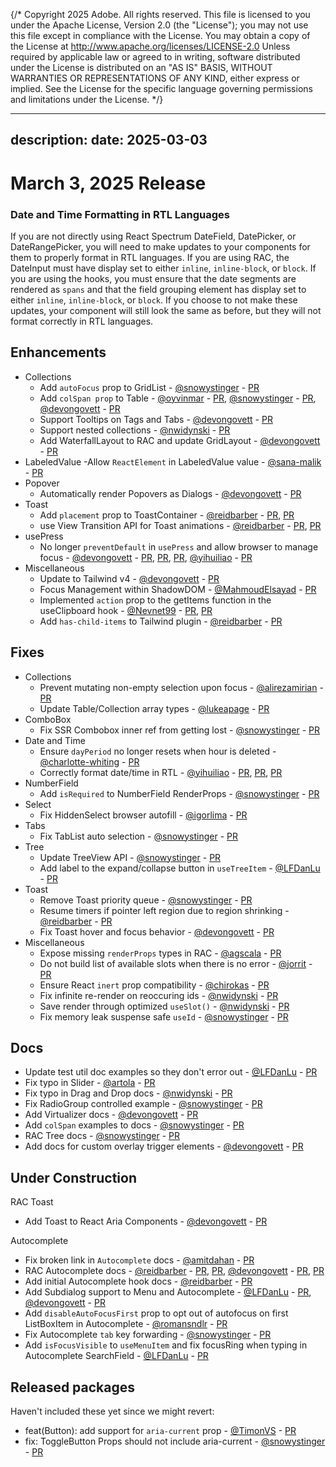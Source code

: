 {/* Copyright 2025 Adobe. All rights reserved.
This file is licensed to you under the Apache License, Version 2.0 (the "License");
you may not use this file except in compliance with the License. You may obtain a copy
of the License at http://www.apache.org/licenses/LICENSE-2.0
Unless required by applicable law or agreed to in writing, software distributed under
the License is distributed on an "AS IS" BASIS, WITHOUT WARRANTIES OR REPRESENTATIONS
OF ANY KIND, either express or implied. See the License for the specific language
governing permissions and limitations under the License. */}


---
description: 
date: 2025-03-03
---

# March 3, 2025 Release

### Date and Time Formatting in RTL Languages
If you are not directly using React Spectrum DateField, DatePicker, or DateRangePicker, you will need to make updates to your components for them to properly format in RTL languages. If you are using RAC, the DateInput must have display set to either `inline`, `inline-block`, or `block`. If you are using the hooks, you must ensure that the date segments are rendered as `spans` and that the field grouping element has display set to either `inline`, `inline-block`, or `block`. If you choose to not make these updates, your component will still look the same as before, but they will not format correctly in RTL languages.

## Enhancements

- Collections
  - Add `autoFocus` prop to GridList - [@snowystinger](https://github.com/snowystinger) - [PR](https://github.com/adobe/react-spectrum/pull/7640)
  - Add `colSpan prop` to Table - [@oyvinmar](https://github.com/oyvinmar) - [PR](https://github.com/adobe/react-spectrum/pull/7638), [@snowystinger](https://github.com/snowystinger) - [PR](https://github.com/adobe/react-spectrum/pull/7780), [@devongovett](https://github.com/devongovett) - [PR](https://github.com/adobe/react-spectrum/pull/7785)
  - Support Tooltips on Tags and Tabs - [@devongovett](https://github.com/devongovett) - [PR](https://github.com/adobe/react-spectrum/pull/7793)
  - Support nested collections - [@nwidynski](https://github.com/nwidynski) - [PR](https://github.com/adobe/react-spectrum/pull/7379)
  - Add WaterfallLayout to RAC and update GridLayout - [@devongovett](https://github.com/devongovett) - [PR](https://github.com/adobe/react-spectrum/pull/7729)
- LabeledValue
  -Allow `ReactElement` in LabeledValue value - [@sana-malik](https://github.com/sana-malik) - [PR](https://github.com/adobe/react-spectrum/pull/7679)
- Popover
  - Automatically render Popovers as Dialogs - [@devongovett](https://github.com/devongovett) - [PR](https://github.com/adobe/react-spectrum/pull/7813)
- Toast
  - Add `placement` prop to ToastContainer - [@reidbarber](https://github.com/reidbarber) - [PR](https://github.com/adobe/react-spectrum/pull/7609), [PR](https://github.com/adobe/react-spectrum/pull/7615)
  - use View Transition API for Toast animations - [@reidbarber](https://github.com/reidbarber) - [PR](https://github.com/adobe/react-spectrum/pull/7631), [PR](https://github.com/adobe/react-spectrum/pull/7760)
- usePress
  - No longer `preventDefault` in `usePress` and allow browser to manage focus - [@devongovett](https://github.com/devongovett) - [PR](https://github.com/adobe/react-spectrum/pull/7542), [PR](https://github.com/adobe/react-spectrum/pull/7774), [PR](https://github.com/adobe/react-spectrum/pull/7677), [@yihuiliao](https://github.com/yihuiliao) - [PR](https://github.com/adobe/react-spectrum/pull/7832)
- Miscellaneous
  - Update to Tailwind v4 - [@devongovett](https://github.com/devongovett) - [PR](https://github.com/adobe/react-spectrum/pull/7669)
  - Focus Management within ShadowDOM - [@MahmoudElsayad](https://github.com/MahmoudElsayad) - [PR](https://github.com/adobe/react-spectrum/pull/6046)
  - Implemented `action` prop to the getItems function in the useClipboard hook - [@Nevnet99](https://github.com/Nevnet99) - [PR](https://github.com/adobe/react-spectrum/pull/7727), [PR](https://github.com/adobe/react-spectrum/pull/7841)
  - Add `has-child-items` to Tailwind plugin - [@reidbarber](https://github.com/reidbarber) - [PR](https://github.com/adobe/react-spectrum/pull/7842)

## Fixes

- Collections
  - Prevent mutating non-empty selection upon focus - [@alirezamirian](https://github.com/alirezamirian) - [PR](https://github.com/adobe/react-spectrum/pull/7513)
  - Update Table/Collection array types - [@lukeapage](https://github.com/lukeapage) - [PR](https://github.com/adobe/react-spectrum/pull/7741)
- ComboBox
  - Fix SSR Combobox inner ref from getting lost - [@snowystinger](https://github.com/snowystinger) - [PR](https://github.com/adobe/react-spectrum/pull/7663)
- Date and Time
  - Ensure `dayPeriod` no longer resets when hour is deleted - [@charlotte-whiting](https://github.com/charlotte-whiting) - [PR](https://github.com/adobe/react-spectrum/pull/7506)
  - Correctly format date/time in RTL - [@yihuiliao](https://github.com/yihuiliao) - [PR](https://github.com/adobe/react-spectrum/pull/7423), [PR](https://github.com/adobe/react-spectrum/pull/7685), [PR](https://github.com/adobe/react-spectrum/pull/7712)
- NumberField
  - Add `isRequired` to NumberField RenderProps - [@snowystinger](https://github.com/snowystinger) - [PR](https://github.com/adobe/react-spectrum/pull/7831)
- Select
  - Fix HiddenSelect browser autofill - [@igorlima](https://github.com/igorlima) - [PR](https://github.com/adobe/react-spectrum/pull/7670)
- Tabs
  - Fix TabList auto selection - [@snowystinger](https://github.com/snowystinger) - [PR](https://github.com/adobe/react-spectrum/pull/7529)
- Tree
  - Update TreeView API - [@snowystinger](https://github.com/snowystinger) - [PR](https://github.com/adobe/react-spectrum/pull/7613)
  - Add label to the expand/collapse button in `useTreeItem` - [@LFDanLu](https://github.com/LFDanLu) - [PR](https://github.com/adobe/react-spectrum/pull/7840)
- Toast
  - Remove Toast priority queue - [@snowystinger](https://github.com/snowystinger) - [PR](https://github.com/adobe/react-spectrum/pull/7805)
  - Resume timers if pointer left region due to region shrinking - [@reidbarber](https://github.com/reidbarber) - [PR](https://github.com/adobe/react-spectrum/pull/7771)
  - Fix Toast hover and focus behavior - [@devongovett](https://github.com/devongovett) - [PR](https://github.com/adobe/react-spectrum/pull/7838)
- Miscellaneous
  - Expose missing `renderProps` types in RAC - [@agscala](https://github.com/agscala) - [PR](https://github.com/adobe/react-spectrum/pull/7762)
  - Do not build list of available slots when there is no error - [@jorrit](https://github.com/jorrit) - [PR](https://github.com/adobe/react-spectrum/pull/7731)
  - Ensure React `inert` prop compatibility - [@chirokas](https://github.com/chirokas) - [PR](https://github.com/adobe/react-spectrum/pull/7519)
  - Fix infinite re-render on reoccuring ids - [@nwidynski](https://github.com/nwidynski) - [PR](https://github.com/adobe/react-spectrum/pull/7657)
  - Save render through optimized `useSlot()` - [@nwidynski](https://github.com/nwidynski) - [PR](https://github.com/adobe/react-spectrum/pull/7270)
  - Fix memory leak suspense safe `useId` - [@snowystinger](https://github.com/snowystinger) - [PR](https://github.com/adobe/react-spectrum/pull/7757)

## Docs

- Update test util doc examples so they don't error out - [@LFDanLu](https://github.com/LFDanLu) - [PR](https://github.com/adobe/react-spectrum/pull/7612)
- Fix typo in Slider - [@artola](https://github.com/artola) - [PR](https://github.com/adobe/react-spectrum/pull/7621)
- Fix typo in Drag and Drop docs - [@nwidynski](https://github.com/nwidynski) - [PR](https://github.com/adobe/react-spectrum/pull/7647)
- Fix RadioGroup controlled example - [@snowystinger](https://github.com/snowystinger) - [PR](https://github.com/adobe/react-spectrum/pull/7763)
- Add Virtualizer docs - [@devongovett](https://github.com/devongovett) - [PR](https://github.com/adobe/react-spectrum/pull/7700)
- Add `colSpan` examples to docs - [@snowystinger](https://github.com/snowystinger) - [PR](https://github.com/adobe/react-spectrum/pull/7837)
- RAC Tree docs - [@snowystinger](https://github.com/snowystinger) - [PR](https://github.com/adobe/react-spectrum/pull/7730)
- Add docs for custom overlay trigger elements - [@devongovett](https://github.com/devongovett) - [PR](https://github.com/adobe/react-spectrum/pull/7662)

## Under Construction

RAC Toast
  - Add Toast to React Aria Components - [@devongovett](https://github.com/devongovett) - [PR](https://github.com/adobe/react-spectrum/pull/7783)

Autocomplete
  - Fix broken link in `Autocomplete` docs - [@amitdahan](https://github.com/amitdahan) - [PR](https://github.com/adobe/react-spectrum/pull/7618)
  - RAC Autocomplete docs - [@reidbarber](https://github.com/reidbarber) - [PR](https://github.com/adobe/react-spectrum/pull/7784), [PR](https://github.com/adobe/react-spectrum/pull/7826), [@devongovett](https://github.com/devongovett) - [PR](https://github.com/adobe/react-spectrum/pull/7827), [PR](https://github.com/adobe/react-spectrum/pull/7824)
  - Add initial Autocomplete hook docs - [@reidbarber](https://github.com/reidbarber) - [PR](https://github.com/adobe/react-spectrum/pull/7811)
  - Add Subdialog support to Menu and Autocomplete - [@LFDanLu](https://github.com/LFDanLu) - [PR](https://github.com/adobe/react-spectrum/pull/7561), [@devongovett](https://github.com/devongovett) - [PR](https://github.com/adobe/react-spectrum/pull/7829)
  - Add `disableAutoFocusFirst` prop to opt out of autofocus on first ListBoxItem in Autocomplete  - [@romansndlr](https://github.com/romansndlr) - [PR](https://github.com/adobe/react-spectrum/pull/7807)
  - Fix Autocomplete `tab` key forwarding - [@snowystinger](https://github.com/snowystinger) - [PR](https://github.com/adobe/react-spectrum/pull/7724)
  - Add `isFocusVisible` to `useMenuItem` and fix focusRing when typing in Autocomplete SearchField  - [@LFDanLu](https://github.com/LFDanLu) - [PR](https://github.com/adobe/react-spectrum/pull/7625)


## Released packages

Haven't included these yet since we might revert:
* feat(Button): add support for `aria-current` prop - [@TimonVS](https://github.com/TimonVS) - [PR](https://github.com/adobe/react-spectrum/pull/7643)
* fix: ToggleButton Props should not include aria-current - [@snowystinger](https://github.com/snowystinger) - [PR](https://github.com/adobe/react-spectrum/pull/7755)








